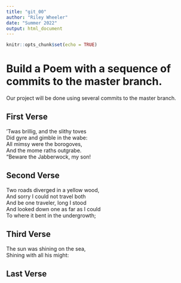 ```yaml
---
title: "git_00"
author: "Riley Wheeler"
date: "Summer 2022"
output: html_document
---
```


```r
knitr::opts_chunk$set(echo = TRUE)
```
# Build a Poem with a sequence of commits to the master branch.
Our project will be done using several commits to the master branch.
<!-- Do not modify or change any text in "!--" bracketed areas such as this --- these are instructions to
you, if you change any of this the git program will notice it and compromise your git merging strategy !-->

## First Verse 
<!--Put the first five lines of a poem by Lewis Carrol in this section!-->

’Twas brillig, and the slithy toves  
      Did gyre and gimble in the wabe:  
All mimsy were the borogoves,  
      And the mome raths outgrabe.  
“Beware the Jabberwock, my son! 

## Second Verse  
<!--Put the first five lines of a poem by Robert Frost here!--> 

Two roads diverged in a yellow wood,  
And sorry I could not travel both  
And be one traveler, long I stood  
And looked down one as far as I could  
To where it bent in the undergrowth;  

## Third Verse  
<!--Put the first two verses of The Walrus and the Carpenter here!--> 

The sun was shining on the sea,  
Shining with all his might:  

## Last Verse
<!--Put a short poem of your choice 8-20 lines,here!-->

